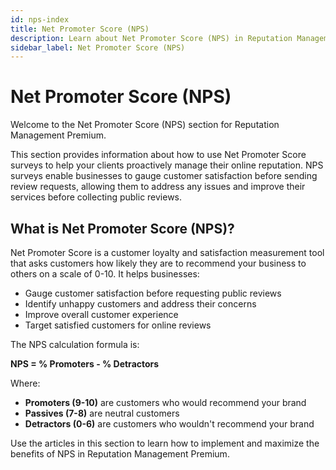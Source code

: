 ```yaml
---
id: nps-index
title: Net Promoter Score (NPS)
description: Learn about Net Promoter Score (NPS) in Reputation Management Premium
sidebar_label: Net Promoter Score (NPS)
---
```


# Net Promoter Score (NPS)

Welcome to the Net Promoter Score (NPS) section for Reputation Management Premium. 

This section provides information about how to use Net Promoter Score surveys to help your clients proactively manage their online reputation. NPS surveys enable businesses to gauge customer satisfaction before sending review requests, allowing them to address any issues and improve their services before collecting public reviews.

## What is Net Promoter Score (NPS)?

Net Promoter Score is a customer loyalty and satisfaction measurement tool that asks customers how likely they are to recommend your business to others on a scale of 0-10. It helps businesses:

- Gauge customer satisfaction before requesting public reviews
- Identify unhappy customers and address their concerns
- Improve overall customer experience
- Target satisfied customers for online reviews

The NPS calculation formula is:

**NPS = % Promoters - % Detractors**

Where:
- **Promoters (9-10)** are customers who would recommend your brand
- **Passives (7-8)** are neutral customers
- **Detractors (0-6)** are customers who wouldn't recommend your brand

Use the articles in this section to learn how to implement and maximize the benefits of NPS in Reputation Management Premium.